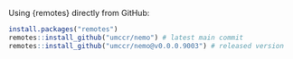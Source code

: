 Using {remotes} directly from GitHub:

```r
install.packages("remotes")
remotes::install_github("umccr/nemo") # latest main commit
remotes::install_github("umccr/nemo@v0.0.0.9003") # released version
```

